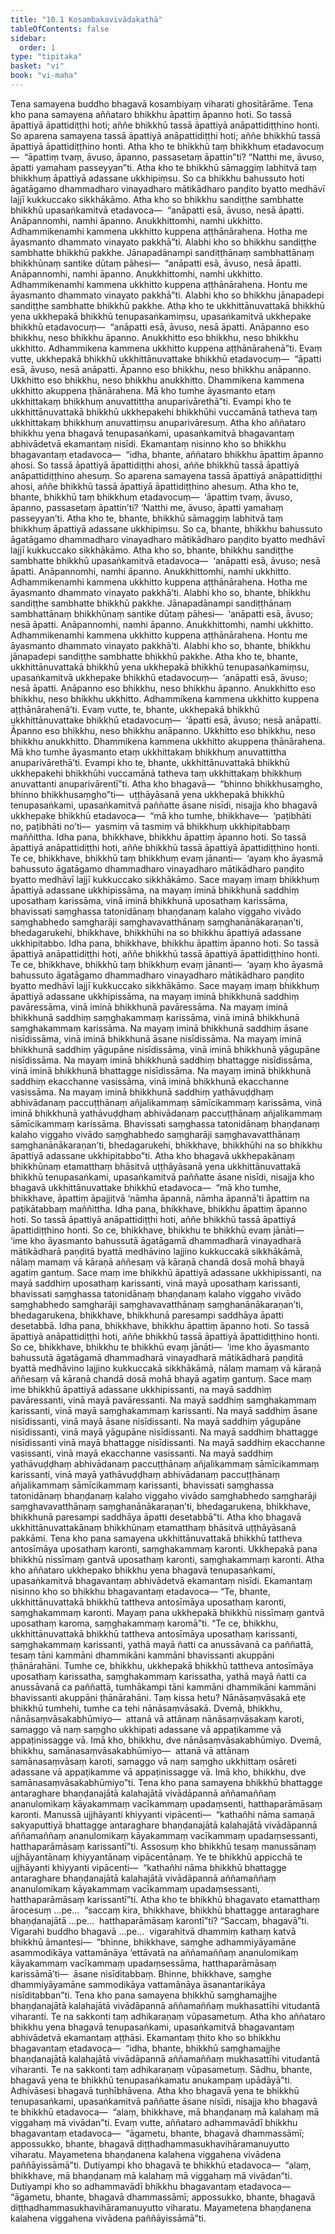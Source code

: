 ```yaml
---
title: "10.1 Kosambakavivādakathā"
tableOfContents: false
sidebar:
  order: 1
type: "tipitaka"
basket: "vi"
book: "vi-maha"
---
```



<DynamicBreadcrumb />

<Division number="451" book="vi-maha" e="ch" v="3" p="480">

<Paragraph number="1945" book="vi-maha">
Tena samayena buddho bhagavā kosambiyaṃ viharati ghositārāme. Tena kho pana samayena aññataro bhikkhu āpattiṃ āpanno hoti. So tassā āpattiyā āpattidiṭṭhi hoti; aññe bhikkhū tassā āpattiyā anāpattidiṭṭhino honti. So aparena samayena tassā āpattiyā anāpattidiṭṭhi hoti; aññe bhikkhū tassā āpattiyā āpattidiṭṭhino honti. Atha kho te bhikkhū taṃ bhikkhuṃ etadavocuṃ—  “āpattiṃ tvaṃ, āvuso, āpanno, passasetaṃ āpattin”ti? “Natthi me, āvuso, āpatti yamahaṃ passeyyan”ti. Atha kho te bhikkhū sāmaggiṃ labhitvā taṃ bhikkhuṃ āpattiyā adassane ukkhipiṃsu. So ca bhikkhu bahussuto hoti āgatāgamo dhammadharo vinayadharo mātikādharo paṇḍito byatto medhāvī lajjī kukkuccako sikkhākāmo. Atha kho so bhikkhu sandiṭṭhe sambhatte bhikkhū upasaṅkamitvā etadavoca—  “anāpatti esā, āvuso, nesā āpatti. Anāpannomhi, namhi āpanno. Anukkhittomhi, namhi ukkhitto. Adhammikenamhi kammena ukkhitto kuppena aṭṭhānārahena. Hotha me āyasmanto dhammato vinayato pakkhā”ti. Alabhi kho so bhikkhu sandiṭṭhe sambhatte bhikkhū pakkhe. Jānapadānampi sandiṭṭhānaṃ sambhattānaṃ bhikkhūnaṃ santike dūtaṃ pāhesi—  “anāpatti esā, āvuso, nesā āpatti. Anāpannomhi, namhi āpanno. Anukkhittomhi, namhi ukkhitto. Adhammikenamhi kammena ukkhitto kuppena aṭṭhānārahena. Hontu me āyasmanto dhammato vinayato pakkhā”ti. Alabhi kho so bhikkhu jānapadepi sandiṭṭhe sambhatte bhikkhū pakkhe. Atha kho te ukkhittānuvattakā bhikkhū yena ukkhepakā bhikkhū tenupasaṅkamiṃsu, upasaṅkamitvā ukkhepake bhikkhū etadavocuṃ—  “anāpatti esā, āvuso, nesā āpatti. Anāpanno eso bhikkhu, neso bhikkhu āpanno. Anukkhitto eso bhikkhu, neso bhikkhu ukkhitto. Adhammikena kammena ukkhitto kuppena aṭṭhānārahenā”ti. Evaṃ vutte, ukkhepakā bhikkhū ukkhittānuvattake bhikkhū etadavocuṃ—  “āpatti esā, āvuso, nesā anāpatti. Āpanno eso bhikkhu, neso bhikkhu anāpanno. Ukkhitto eso bhikkhu, neso bhikkhu anukkhitto. Dhammikena kammena ukkhitto akuppena ṭhānārahena. Mā kho tumhe āyasmanto etaṃ ukkhittakaṃ bhikkhuṃ anuvattittha anuparivārethā”ti. Evampi kho te ukkhittānuvattakā bhikkhū ukkhepakehi bhikkhūhi vuccamānā tatheva taṃ ukkhittakaṃ bhikkhuṃ anuvattiṃsu anuparivāresuṃ.
</Paragraph>

</Division>
<Division number="452" book="vi-maha" e="ch" v="3" p="481">

<Paragraph number="1946" book="vi-maha">
Atha kho aññataro bhikkhu yena bhagavā tenupasaṅkami, upasaṅkamitvā bhagavantaṃ abhivādetvā ekamantaṃ nisīdi. Ekamantaṃ nisinno kho so bhikkhu bhagavantaṃ etadavoca—  “idha, bhante, aññataro bhikkhu āpattiṃ āpanno ahosi. So tassā āpattiyā āpattidiṭṭhi ahosi, aññe bhikkhū tassā āpattiyā anāpattidiṭṭhino ahesuṃ. So aparena samayena tassā āpattiyā anāpattidiṭṭhi ahosi, aññe bhikkhū tassā āpattiyā āpattidiṭṭhino ahesuṃ. Atha kho te, bhante, bhikkhū taṃ bhikkhuṃ etadavocuṃ—  ‘āpattiṃ tvaṃ, āvuso, āpanno, passasetaṃ āpattin’ti? ‘Natthi me, āvuso, āpatti yamahaṃ passeyyan’ti. Atha kho te, bhante, bhikkhū sāmaggiṃ labhitvā taṃ bhikkhuṃ āpattiyā adassane ukkhipiṃsu. So ca, bhante, bhikkhu bahussuto āgatāgamo dhammadharo vinayadharo mātikādharo paṇḍito byatto medhāvī lajjī kukkuccako sikkhākāmo. Atha kho so, bhante, bhikkhu sandiṭṭhe sambhatte bhikkhū upasaṅkamitvā etadavoca—  ‘anāpatti esā, āvuso; nesā āpatti. Anāpannomhi, namhi āpanno. Anukkhittomhi, namhi ukkhitto. Adhammikenamhi kammena ukkhitto kuppena aṭṭhānārahena. Hotha me āyasmanto dhammato vinayato pakkhā’ti. Alabhi kho so, bhante, bhikkhu sandiṭṭhe sambhatte bhikkhū pakkhe. Jānapadānampi sandiṭṭhānaṃ sambhattānaṃ bhikkhūnaṃ santike dūtaṃ pāhesi—  ‘anāpatti esā, āvuso; nesā āpatti. Anāpannomhi, namhi āpanno. Anukkhittomhi, namhi ukkhitto. Adhammikenamhi kammena ukkhitto kuppena aṭṭhānārahena. Hontu me āyasmanto dhammato vinayato pakkhā’ti. Alabhi kho so, bhante, bhikkhu jānapadepi sandiṭṭhe sambhatte bhikkhū pakkhe. Atha kho te, bhante, ukkhittānuvattakā bhikkhū yena ukkhepakā bhikkhū tenupasaṅkamiṃsu, upasaṅkamitvā ukkhepake bhikkhū etadavocuṃ—  ‘anāpatti esā, āvuso; nesā āpatti. Anāpanno eso bhikkhu, neso bhikkhu āpanno. Anukkhitto eso bhikkhu, neso bhikkhu ukkhitto. Adhammikena kammena ukkhitto kuppena aṭṭhānārahenā’ti. Evaṃ vutte, te, bhante, ukkhepakā bhikkhū ukkhittānuvattake bhikkhū etadavocuṃ—  ‘āpatti esā, āvuso; nesā anāpatti. Āpanno eso bhikkhu, neso bhikkhu anāpanno. Ukkhitto eso bhikkhu, neso bhikkhu anukkhitto. Dhammikena kammena ukkhitto akuppena ṭhānārahena. Mā kho tumhe āyasmanto etaṃ ukkhittakaṃ bhikkhuṃ anuvattittha anuparivārethā’ti. Evampi kho te, bhante, ukkhittānuvattakā bhikkhū ukkhepakehi bhikkhūhi vuccamānā tatheva taṃ ukkhittakaṃ bhikkhuṃ anuvattanti anuparivārentī”ti.
</Paragraph>

</Division>
<Division number="453" book="vi-maha" e="ch" v="3" p="482">

<Paragraph number="1947" book="vi-maha">
Atha kho bhagavā—  “bhinno bhikkhusaṃgho, bhinno bhikkhusaṃgho”ti—  uṭṭhāyāsanā yena ukkhepakā bhikkhū tenupasaṅkami, upasaṅkamitvā paññatte āsane nisīdi, nisajja kho bhagavā ukkhepake bhikkhū etadavoca—  “mā kho tumhe, bhikkhave—  ‘paṭibhāti no, paṭibhāti no’ti—  yasmiṃ vā tasmiṃ vā bhikkhuṃ ukkhipitabbaṃ maññittha.
</Paragraph>

<Paragraph number="1948" book="vi-maha">
Idha pana, bhikkhave, bhikkhu āpattiṃ āpanno hoti. So tassā āpattiyā anāpattidiṭṭhi hoti, aññe bhikkhū tassā āpattiyā āpattidiṭṭhino honti. Te ce, bhikkhave, bhikkhū taṃ bhikkhuṃ evaṃ jānanti—  ‘ayaṃ kho āyasmā bahussuto āgatāgamo dhammadharo vinayadharo mātikādharo paṇḍito byatto medhāvī lajjī kukkuccako sikkhākāmo. Sace mayaṃ imaṃ bhikkhuṃ āpattiyā adassane ukkhipissāma, na mayaṃ iminā bhikkhunā saddhiṃ uposathaṃ karissāma, vinā iminā bhikkhunā uposathaṃ karissāma, bhavissati saṃghassa tatonidānaṃ bhaṇḍanaṃ kalaho viggaho vivādo saṃghabhedo saṃgharāji saṃghavavatthānaṃ saṃghanānākaraṇan’ti, bhedagarukehi, bhikkhave, bhikkhūhi na so bhikkhu āpattiyā adassane ukkhipitabbo.
</Paragraph>

<Paragraph number="1949" book="vi-maha">
Idha pana, bhikkhave, bhikkhu āpattiṃ āpanno hoti. So tassā āpattiyā anāpattidiṭṭhi hoti, aññe bhikkhū tassā āpattiyā āpattidiṭṭhino honti. Te ce, bhikkhave, bhikkhū taṃ bhikkhuṃ evaṃ jānanti—  ‘ayaṃ kho āyasmā bahussuto āgatāgamo dhammadharo vinayadharo mātikādharo paṇḍito byatto medhāvī lajjī kukkuccako sikkhākāmo. Sace mayaṃ imaṃ bhikkhuṃ āpattiyā adassane ukkhipissāma, na mayaṃ iminā bhikkhunā saddhiṃ pavāressāma, vinā iminā bhikkhunā pavāressāma. Na mayaṃ iminā bhikkhunā saddhiṃ saṃghakammaṃ karissāma, vinā iminā bhikkhunā saṃghakammaṃ karissāma. Na mayaṃ iminā bhikkhunā saddhiṃ āsane nisīdissāma, vinā iminā bhikkhunā āsane nisīdissāma. Na mayaṃ iminā bhikkhunā saddhiṃ yāgupāne nisīdissāma, vinā iminā bhikkhunā yāgupāne nisīdissāma. Na mayaṃ iminā bhikkhunā saddhiṃ bhattagge nisīdissāma, vinā iminā bhikkhunā bhattagge nisīdissāma. Na mayaṃ iminā bhikkhunā saddhiṃ ekacchanne vasissāma, vinā iminā bhikkhunā ekacchanne vasissāma. Na mayaṃ iminā bhikkhunā saddhiṃ yathāvuḍḍhaṃ abhivādanaṃ paccuṭṭhānaṃ añjalikammaṃ sāmīcikammaṃ karissāma, vinā iminā bhikkhunā yathāvuḍḍhaṃ abhivādanaṃ paccuṭṭhānaṃ añjalikammaṃ sāmīcikammaṃ karissāma. Bhavissati saṃghassa tatonidānaṃ bhaṇḍanaṃ kalaho viggaho vivādo saṃghabhedo saṃgharāji saṃghavavatthānaṃ saṃghanānākaraṇan’ti, bhedagarukehi, bhikkhave, bhikkhūhi na so bhikkhu āpattiyā adassane ukkhipitabbo”ti.
</Paragraph>

</Division>
<Division number="454" book="vi-maha" e="ch" v="3" p="483">

<Paragraph number="1950" book="vi-maha">
Atha kho bhagavā ukkhepakānaṃ bhikkhūnaṃ etamatthaṃ bhāsitvā uṭṭhāyāsanā yena ukkhittānuvattakā bhikkhū tenupasaṅkami, upasaṅkamitvā paññatte āsane nisīdi, nisajja kho bhagavā ukkhittānuvattake bhikkhū etadavoca—  “mā kho tumhe, bhikkhave, āpattiṃ āpajjitvā ‘nāmha āpannā, nāmha āpannā’ti āpattiṃ na paṭikātabbaṃ maññittha.
</Paragraph>

<Paragraph number="1951" book="vi-maha">
Idha pana, bhikkhave, bhikkhu āpattiṃ āpanno hoti. So tassā āpattiyā anāpattidiṭṭhi hoti, aññe bhikkhū tassā āpattiyā āpattidiṭṭhino honti. So ce, bhikkhave, bhikkhu te bhikkhū evaṃ jānāti—  ‘ime kho āyasmanto bahussutā āgatāgamā dhammadharā vinayadharā mātikādharā paṇḍitā byattā medhāvino lajjino kukkuccakā sikkhākāmā, nālaṃ mamaṃ vā kāraṇā aññesaṃ vā kāraṇā chandā dosā mohā bhayā agatiṃ gantuṃ. Sace maṃ ime bhikkhū āpattiyā adassane ukkhipissanti, na mayā saddhiṃ uposathaṃ karissanti, vinā mayā uposathaṃ karissanti, bhavissati saṃghassa tatonidānaṃ bhaṇḍanaṃ kalaho viggaho vivādo saṃghabhedo saṃgharāji saṃghavavatthānaṃ saṃghanānākaraṇan’ti, bhedagarukena, bhikkhave, bhikkhunā paresampi saddhāya āpatti desetabbā.
</Paragraph>

<Paragraph number="1952" book="vi-maha">
Idha pana, bhikkhave, bhikkhu āpattiṃ āpanno hoti. So tassā āpattiyā anāpattidiṭṭhi hoti, aññe bhikkhū tassā āpattiyā āpattidiṭṭhino honti. So ce, bhikkhave, bhikkhu te bhikkhū evaṃ jānāti—  ‘ime kho āyasmanto bahussutā āgatāgamā dhammadharā vinayadharā mātikādharā paṇḍitā byattā medhāvino lajjino kukkuccakā sikkhākāmā, nālaṃ mamaṃ vā kāraṇā aññesaṃ vā kāraṇā chandā dosā mohā bhayā agatiṃ gantuṃ. Sace maṃ ime bhikkhū āpattiyā adassane ukkhipissanti, na mayā saddhiṃ pavāressanti, vinā mayā pavāressanti. Na mayā saddhiṃ saṃghakammaṃ karissanti, vinā mayā saṃghakammaṃ karissanti. Na mayā saddhiṃ āsane nisīdissanti, vinā mayā āsane nisīdissanti. Na mayā saddhiṃ yāgupāne nisīdissanti, vinā mayā yāgupāne nisīdissanti. Na mayā saddhiṃ bhattagge nisīdissanti vinā mayā bhattagge nisīdissanti. Na mayā saddhiṃ ekacchanne vasissanti, vinā mayā ekacchanne vasissanti. Na mayā saddhiṃ yathāvuḍḍhaṃ abhivādanaṃ paccuṭṭhānaṃ añjalikammaṃ sāmīcikammaṃ karissanti, vinā mayā yathāvuḍḍhaṃ abhivādanaṃ paccuṭṭhānaṃ añjalikammaṃ sāmīcikammaṃ karissanti, bhavissati saṃghassa tatonidānaṃ bhaṇḍanaṃ kalaho viggaho vivādo saṃghabhedo saṃgharāji saṃghavavatthānaṃ saṃghanānākaraṇan’ti, bhedagarukena, bhikkhave, bhikkhunā paresampi saddhāya āpatti desetabbā”ti. Atha kho bhagavā ukkhittānuvattakānaṃ bhikkhūnaṃ etamatthaṃ bhāsitvā uṭṭhāyāsanā pakkāmi.
</Paragraph>

</Division>
<Division number="455" book="vi-maha" e="ch" v="3" p="484">

<Paragraph number="1953" book="vi-maha">
Tena kho pana samayena ukkhittānuvattakā bhikkhū tattheva antosīmāya uposathaṃ karonti, saṃghakammaṃ karonti. Ukkhepakā pana bhikkhū nissīmaṃ gantvā uposathaṃ karonti, saṃghakammaṃ karonti. Atha kho aññataro ukkhepako bhikkhu yena bhagavā tenupasaṅkami, upasaṅkamitvā bhagavantaṃ abhivādetvā ekamantaṃ nisīdi. Ekamantaṃ nisinno kho so bhikkhu bhagavantaṃ etadavoca—
</Paragraph>

<Paragraph number="1954" book="vi-maha">
“Te, bhante, ukkhittānuvattakā bhikkhū tattheva antosīmāya uposathaṃ karonti, saṃghakammaṃ karonti. Mayaṃ pana ukkhepakā bhikkhū nissīmaṃ gantvā uposathaṃ karoma, saṃghakammaṃ karomā”ti. “Te ce, bhikkhu, ukkhittānuvattakā bhikkhū tattheva antosīmāya uposathaṃ karissanti, saṃghakammaṃ karissanti, yathā mayā ñatti ca anussāvanā ca paññattā, tesaṃ tāni kammāni dhammikāni kammāni bhavissanti akuppāni ṭhānārahāni. Tumhe ce, bhikkhu, ukkhepakā bhikkhū tattheva antosīmāya uposathaṃ karissatha, saṃghakammaṃ karissatha, yathā mayā ñatti ca anussāvanā ca paññattā, tumhākampi tāni kammāni dhammikāni kammāni bhavissanti akuppāni ṭhānārahāni. Taṃ kissa hetu? Nānāsaṃvāsakā ete bhikkhū tumhehi, tumhe ca tehi nānāsaṃvāsakā.
</Paragraph>

<Paragraph number="1955" book="vi-maha">
Dvemā, bhikkhu, nānāsaṃvāsakabhūmiyo—  attanā vā attānaṃ nānāsaṃvāsakaṃ karoti, samaggo vā naṃ saṃgho ukkhipati adassane vā appaṭikamme vā appaṭinissagge vā. Imā kho, bhikkhu, dve nānāsaṃvāsakabhūmiyo. Dvemā, bhikkhu, samānasaṃvāsakabhūmiyo—  attanā vā attānaṃ samānasaṃvāsaṃ karoti, samaggo vā naṃ saṃgho ukkhittaṃ osāreti adassane vā appaṭikamme vā appaṭinissagge vā. Imā kho, bhikkhu, dve samānasaṃvāsakabhūmiyo”ti.
</Paragraph>

</Division>
<Division number="456" book="vi-maha" e="ch" v="3" p="485">

<Paragraph number="1956" book="vi-maha">
Tena kho pana samayena bhikkhū bhattagge antaraghare bhaṇḍanajātā kalahajātā vivādāpannā aññamaññaṃ ananulomikaṃ kāyakammaṃ vacīkammaṃ upadaṃsenti, hatthaparāmāsaṃ karonti. Manussā ujjhāyanti khiyyanti vipācenti—  “kathañhi nāma samaṇā sakyaputtiyā bhattagge antaraghare bhaṇḍanajātā kalahajātā vivādāpannā aññamaññaṃ ananulomikaṃ kāyakammaṃ vacīkammaṃ upadaṃsessanti, hatthaparāmāsaṃ karissantī”ti.
</Paragraph>

<Paragraph number="1957" book="vi-maha">
Assosuṃ kho bhikkhū tesaṃ manussānaṃ ujjhāyantānaṃ khiyyantānaṃ vipācentānaṃ. Ye te bhikkhū appicchā te ujjhāyanti khiyyanti vipācenti—  “kathañhi nāma bhikkhū bhattagge antaraghare bhaṇḍanajātā kalahajātā vivādāpannā aññamaññaṃ ananulomikaṃ kāyakammaṃ vacīkammaṃ upadaṃsessanti, hatthaparāmāsaṃ karissantī”ti. Atha kho te bhikkhū bhagavato etamatthaṃ ārocesuṃ …pe…  “saccaṃ kira, bhikkhave, bhikkhū bhattagge antaraghare bhaṇḍanajātā …pe…  hatthaparāmāsaṃ karontī”ti? “Saccaṃ, bhagavā”ti. Vigarahi buddho bhagavā …pe…  vigarahitvā dhammiṃ kathaṃ katvā bhikkhū āmantesi—  “bhinne, bhikkhave, saṃghe adhammiyāyamāne asammodikāya vattamānāya ‘ettāvatā na aññamaññaṃ ananulomikaṃ kāyakammaṃ vacīkammaṃ upadaṃsessāma, hatthaparāmāsaṃ karissāmā’ti—  āsane nisīditabbaṃ. Bhinne, bhikkhave, saṃghe dhammiyāyamāne sammodikāya vattamānāya āsanantarikāya nisīditabban”ti.
</Paragraph>

</Division>
<Division number="457" book="vi-maha" e="ch" v="3" p="486">

<Paragraph number="1958" book="vi-maha">
Tena kho pana samayena bhikkhū saṃghamajjhe bhaṇḍanajātā kalahajātā vivādāpannā aññamaññaṃ mukhasattīhi vitudantā viharanti. Te na sakkonti taṃ adhikaraṇaṃ vūpasametuṃ. Atha kho aññataro bhikkhu yena bhagavā tenupasaṅkami, upasaṅkamitvā bhagavantaṃ abhivādetvā ekamantaṃ aṭṭhāsi. Ekamantaṃ ṭhito kho so bhikkhu bhagavantaṃ etadavoca—  “idha, bhante, bhikkhū saṃghamajjhe bhaṇḍanajātā kalahajātā vivādāpannā aññamaññaṃ mukhasattīhi vitudantā viharanti. Te na sakkonti taṃ adhikaraṇaṃ vūpasametuṃ. Sādhu, bhante, bhagavā yena te bhikkhū tenupasaṅkamatu anukampaṃ upādāyā”ti. Adhivāsesi bhagavā tuṇhībhāvena.
</Paragraph>

<Paragraph number="1959" book="vi-maha">
Atha kho bhagavā yena te bhikkhū tenupasaṅkami, upasaṅkamitvā paññatte āsane nisīdi, nisajja kho bhagavā te bhikkhū etadavoca—  “alaṃ, bhikkhave, mā bhaṇḍanaṃ mā kalahaṃ mā viggahaṃ mā vivādan”ti. Evaṃ vutte, aññataro adhammavādī bhikkhu bhagavantaṃ etadavoca—  “āgametu, bhante, bhagavā dhammassāmī; appossukko, bhante, bhagavā diṭṭhadhammasukhavihāramanuyutto viharatu. Mayametena bhaṇḍanena kalahena viggahena vivādena paññāyissāmā”ti. Dutiyampi kho bhagavā te bhikkhū etadavoca—  “alaṃ, bhikkhave, mā bhaṇḍanaṃ mā kalahaṃ mā viggahaṃ mā vivādan”ti. Dutiyampi kho so adhammavādī bhikkhu bhagavantaṃ etadavoca—  “āgametu, bhante, bhagavā dhammassāmī; appossukko, bhante, bhagavā diṭṭhadhammasukhavihāramanuyutto viharatu. Mayametena bhaṇḍanena kalahena viggahena vivādena paññāyissāmā”ti.
</Paragraph>
</Division>